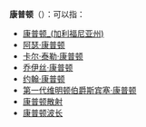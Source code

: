 '''康普顿'''（{{lang-en|Compton}}）：可以指：

*[[康普顿_(加利福尼亚州)|康普顿_(加利福尼亚州)]]
*[[阿瑟·康普顿|阿瑟·康普顿]]
*[[卡尔·泰勒·康普顿|卡尔·泰勒·康普顿]]
*[[乔伊丝·康普顿|乔伊丝·康普顿]]
*[[约翰·康普顿|约翰·康普顿]]
*[[第一代维明顿伯爵斯宾塞·康普顿|第一代维明顿伯爵斯宾塞·康普顿]]
*[[康普顿散射|康普顿散射]]
*[[康普顿波长|康普顿波长]]

{{Disambiguation|C|cat=三字译名消歧义}}